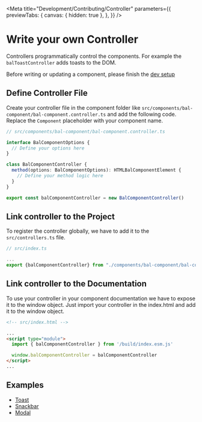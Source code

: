 
<Meta
  title="Development/Contributing/Controller"
  parameters={{
    previewTabs: {
      canvas: { hidden: true },
    },
  }}
/>

# Write your own Controller

Controllers programmatically control the components. For example the `balToastController` adds toasts to the DOM.

Before writing or updating a component, please finish the [dev setup](?path=/docs/development-contributing-dev-setup--page)

## Define Controller File

Create your controller file in the component folder like `src/components/bal-component/bal-component.controller.ts` and add the following code.
Replace the `Component` placeholder with your component name.

```typescript
// src/components/bal-component/bal-component.controller.ts

interface BalComponentOptions {
  // Define your options here
}

class BalComponentController {
  method(options: BalComponentOptions): HTMLBalComponentElement {
    // Define your method logic here
  }
}

export const balComponentController = new BalComponentController()
```

## Link controller to the Project

To register the controller globally, we have to add it to the `src/controllers.ts` file.

```typescript
// src/index.ts

...
export {balComponentController} from "./components/bal-component/bal-component.controller";

```

## Link controller to the Documentation

To use your controller in your component documentation we have to expose it to the window object.
Just import your controller in the index.html and add it to the window object.

```html
<!-- src/index.html -->

...
<script type="module">
  import { balComponentController } from '/build/index.esm.js'

  window.balComponentController = balComponentController
</script>
...
```

## Examples

- [Toast](?path=/docs/components-toast--basic)
- [Snackbar](?path=/docs/components-snackbar--basic)
- [Modal](?path=/docs/components-modal--basic)

<bal-doc-github link="/stories/Development/Contributing/how-to's/01-controller.stories.mdx"></bal-doc-github>

